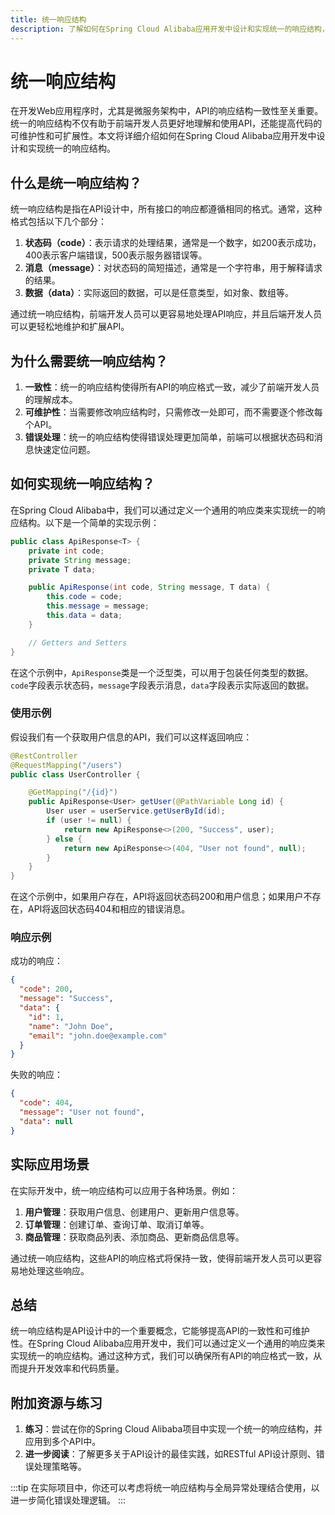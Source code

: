 ```yaml
---
title: 统一响应结构
description: 了解如何在Spring Cloud Alibaba应用开发中设计和实现统一的响应结构，以提升API的一致性和可维护性。
---
```


# 统一响应结构

在开发Web应用程序时，尤其是微服务架构中，API的响应结构一致性至关重要。统一的响应结构不仅有助于前端开发人员更好地理解和使用API，还能提高代码的可维护性和可扩展性。本文将详细介绍如何在Spring Cloud Alibaba应用开发中设计和实现统一的响应结构。

## 什么是统一响应结构？

统一响应结构是指在API设计中，所有接口的响应都遵循相同的格式。通常，这种格式包括以下几个部分：

1. **状态码（code）**：表示请求的处理结果，通常是一个数字，如200表示成功，400表示客户端错误，500表示服务器错误等。
2. **消息（message）**：对状态码的简短描述，通常是一个字符串，用于解释请求的结果。
3. **数据（data）**：实际返回的数据，可以是任意类型，如对象、数组等。

通过统一响应结构，前端开发人员可以更容易地处理API响应，并且后端开发人员可以更轻松地维护和扩展API。

## 为什么需要统一响应结构？

1. **一致性**：统一的响应结构使得所有API的响应格式一致，减少了前端开发人员的理解成本。
2. **可维护性**：当需要修改响应结构时，只需修改一处即可，而不需要逐个修改每个API。
3. **错误处理**：统一的响应结构使得错误处理更加简单，前端可以根据状态码和消息快速定位问题。

## 如何实现统一响应结构？

在Spring Cloud Alibaba中，我们可以通过定义一个通用的响应类来实现统一的响应结构。以下是一个简单的实现示例：

```java
public class ApiResponse<T> {
    private int code;
    private String message;
    private T data;

    public ApiResponse(int code, String message, T data) {
        this.code = code;
        this.message = message;
        this.data = data;
    }

    // Getters and Setters
}
```

在这个示例中，`ApiResponse`类是一个泛型类，可以用于包装任何类型的数据。`code`字段表示状态码，`message`字段表示消息，`data`字段表示实际返回的数据。

### 使用示例

假设我们有一个获取用户信息的API，我们可以这样返回响应：

```java
@RestController
@RequestMapping("/users")
public class UserController {

    @GetMapping("/{id}")
    public ApiResponse<User> getUser(@PathVariable Long id) {
        User user = userService.getUserById(id);
        if (user != null) {
            return new ApiResponse<>(200, "Success", user);
        } else {
            return new ApiResponse<>(404, "User not found", null);
        }
    }
}
```

在这个示例中，如果用户存在，API将返回状态码200和用户信息；如果用户不存在，API将返回状态码404和相应的错误消息。

### 响应示例

成功的响应：

```json
{
  "code": 200,
  "message": "Success",
  "data": {
    "id": 1,
    "name": "John Doe",
    "email": "john.doe@example.com"
  }
}
```

失败的响应：

```json
{
  "code": 404,
  "message": "User not found",
  "data": null
}
```

## 实际应用场景

在实际开发中，统一响应结构可以应用于各种场景。例如：

1. **用户管理**：获取用户信息、创建用户、更新用户信息等。
2. **订单管理**：创建订单、查询订单、取消订单等。
3. **商品管理**：获取商品列表、添加商品、更新商品信息等。

通过统一响应结构，这些API的响应格式将保持一致，使得前端开发人员可以更容易地处理这些响应。

## 总结

统一响应结构是API设计中的一个重要概念，它能够提高API的一致性和可维护性。在Spring Cloud Alibaba应用开发中，我们可以通过定义一个通用的响应类来实现统一的响应结构。通过这种方式，我们可以确保所有API的响应格式一致，从而提升开发效率和代码质量。

## 附加资源与练习

1. **练习**：尝试在你的Spring Cloud Alibaba项目中实现一个统一的响应结构，并应用到多个API中。
2. **进一步阅读**：了解更多关于API设计的最佳实践，如RESTful API设计原则、错误处理策略等。

:::tip
在实际项目中，你还可以考虑将统一响应结构与全局异常处理结合使用，以进一步简化错误处理逻辑。
:::